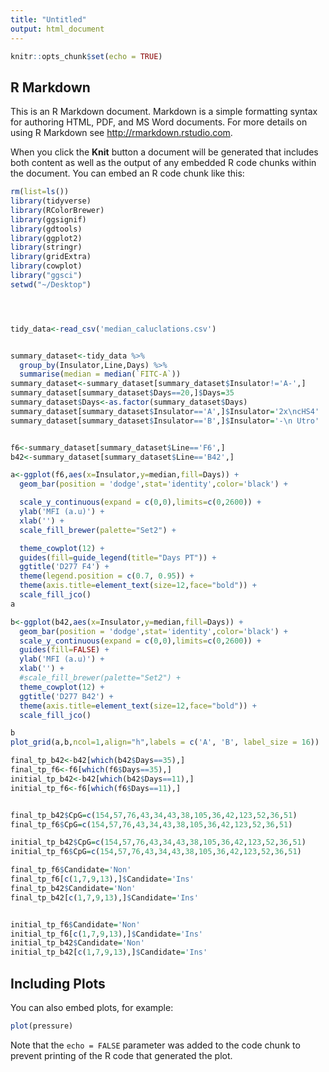 ```yaml
---
title: "Untitled"
output: html_document
---
```


```r
knitr::opts_chunk$set(echo = TRUE)
```

## R Markdown

This is an R Markdown document. Markdown is a simple formatting syntax for authoring HTML, PDF, and MS Word documents. For more details on using R Markdown see <http://rmarkdown.rstudio.com>.

When you click the **Knit** button a document will be generated that includes both content as well as the output of any embedded R code chunks within the document. You can embed an R code chunk like this:

```r
rm(list=ls())
library(tidyverse)
library(RColorBrewer)
library(ggsignif)
library(gdtools)
library(ggplot2)
library(stringr)
library(gridExtra)
library(cowplot)
library("ggsci")
setwd("~/Desktop")




tidy_data<-read_csv('median_caluclations.csv')


summary_dataset<-tidy_data %>%
  group_by(Insulator,Line,Days) %>%
  summarise(median = median(`FITC-A`))
summary_dataset<-summary_dataset[summary_dataset$Insulator!='A-',]
summary_dataset[summary_dataset$Days==20,]$Days=35
summary_dataset$Days<-as.factor(summary_dataset$Days)
summary_dataset[summary_dataset$Insulator=='A',]$Insulator='2x\ncHS4'
summary_dataset[summary_dataset$Insulator=='B',]$Insulator='-\n Utro'


f6<-summary_dataset[summary_dataset$Line=='F6',]
b42<-summary_dataset[summary_dataset$Line=='B42',]

a<-ggplot(f6,aes(x=Insulator,y=median,fill=Days)) +
  geom_bar(position = 'dodge',stat='identity',color='black') +

  scale_y_continuous(expand = c(0,0),limits=c(0,2600)) +
  ylab('MFI (a.u)') +
  xlab('') +
  scale_fill_brewer(palette="Set2") +

  theme_cowplot(12) +
  guides(fill=guide_legend(title="Days PT")) +
  ggtitle('D277 F4') +
  theme(legend.position = c(0.7, 0.95)) +
  theme(axis.title=element_text(size=12,face="bold")) +
  scale_fill_jco()
a

b<-ggplot(b42,aes(x=Insulator,y=median,fill=Days)) +
  geom_bar(position = 'dodge',stat='identity',color='black') +
  scale_y_continuous(expand = c(0,0),limits=c(0,2600)) +
  guides(fill=FALSE) +
  ylab('MFI (a.u)') +
  xlab('') +
  #scale_fill_brewer(palette="Set2") +
  theme_cowplot(12) +
  ggtitle('D277 B42') +
  theme(axis.title=element_text(size=12,face="bold")) +
  scale_fill_jco()

b
plot_grid(a,b,ncol=1,align="h",labels = c('A', 'B', label_size = 16))

final_tp_b42<-b42[which(b42$Days==35),]
final_tp_f6<-f6[which(f6$Days==35),]
initial_tp_b42<-b42[which(b42$Days==11),]
initial_tp_f6<-f6[which(f6$Days==11),]


final_tp_b42$CpG=c(154,57,76,43,34,43,38,105,36,42,123,52,36,51)
final_tp_f6$CpG=c(154,57,76,43,34,43,38,105,36,42,123,52,36,51)

initial_tp_b42$CpG=c(154,57,76,43,34,43,38,105,36,42,123,52,36,51)
initial_tp_f6$CpG=c(154,57,76,43,34,43,38,105,36,42,123,52,36,51)

final_tp_f6$Candidate='Non'
final_tp_f6[c(1,7,9,13),]$Candidate='Ins'
final_tp_b42$Candidate='Non'
final_tp_b42[c(1,7,9,13),]$Candidate='Ins'


initial_tp_f6$Candidate='Non'
initial_tp_f6[c(1,7,9,13),]$Candidate='Ins'
initial_tp_b42$Candidate='Non'
initial_tp_b42[c(1,7,9,13),]$Candidate='Ins'

```

## Including Plots

You can also embed plots, for example:

```r
plot(pressure)
```

Note that the `echo = FALSE` parameter was added to the code chunk to prevent printing of the R code that generated the plot.
